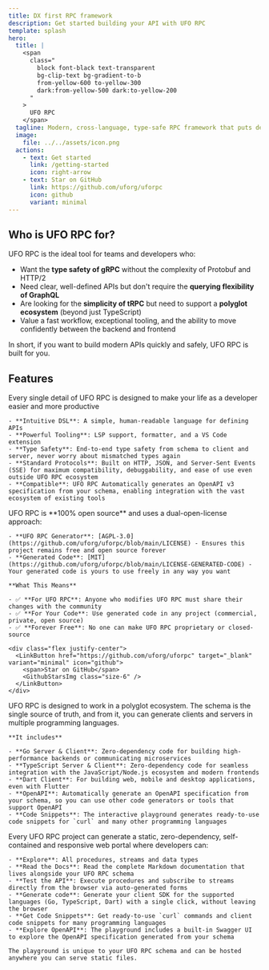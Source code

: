 ```yaml
---
title: DX first RPC framework
description: Get started building your API with UFO RPC
template: splash
hero:
  title: |
    <span
      class="
        block font-black text-transparent
        bg-clip-text bg-gradient-to-b
        from-yellow-600 to-yellow-300
        dark:from-yellow-500 dark:to-yellow-200
      "
    >
      UFO RPC
    </span>
  tagline: Modern, cross-language, type-safe RPC framework that puts developer experience first
  image:
    file: ../../assets/icon.png
  actions:
    - text: Get started
      link: /getting-started
      icon: right-arrow
    - text: Star on GitHub
      link: https://github.com/uforg/uforpc
      icon: github
      variant: minimal
---
```




## Who is UFO RPC for?

UFO RPC is the ideal tool for teams and developers who:

- Want the **type safety of gRPC** without the complexity of Protobuf and HTTP/2
- Need clear, well-defined APIs but don't require the **querying flexibility of GraphQL**
- Are looking for the **simplicity of tRPC** but need to support a **polyglot ecosystem** (beyond just TypeScript)
- Value a fast workflow, exceptional tooling, and the ability to move confidently between the backend and frontend

In short, if you want to build modern APIs quickly and safely, UFO RPC is built for you.

## Features

<CardGrid stagger>
  <Card title="DX first" icon="laptop">
    Every single detail of UFO RPC is designed to make your life as a developer easier and more productive
    
    - **Intuitive DSL**: A simple, human-readable language for defining APIs
    - **Powerful Tooling**: LSP support, formatter, and a VS Code extension
    - **Type Safety**: End-to-end type safety from schema to client and server, never worry about mismatched types again
    - **Standard Protocols**: Built on HTTP, JSON, and Server-Sent Events (SSE) for maximum compatibility, debuggability, and ease of use even outside UFO RPC ecosystem
    - **Compatible**: UFO RPC Automatically generates an OpenAPI v3 specification from your schema, enabling integration with the vast ecosystem of existing tools
  </Card>
  <Card title="Open Source" icon="seti:json">
    UFO RPC is **100% open source** and uses a dual-open-license approach:

    - **UFO RPC Generator**: [AGPL-3.0](https://github.com/uforg/uforpc/blob/main/LICENSE) - Ensures this project remains free and open source forever
    - **Generated Code**: [MIT](https://github.com/uforg/uforpc/blob/main/LICENSE-GENERATED-CODE) - Your generated code is yours to use freely in any way you want

    **What This Means**

    - ✅ **For UFO RPC**: Anyone who modifies UFO RPC must share their changes with the community
    - ✅ **For Your Code**: Use generated code in any project (commercial, private, open source)
    - ✅ **Forever Free**: No one can make UFO RPC proprietary or closed-source

    <div class="flex justify-center">
      <LinkButton href="https://github.com/uforg/uforpc" target="_blank" variant="minimal" icon="github">
        <span>Star on GitHub</span>
        <GithubStarsImg class="size-6" />
      </LinkButton>
    </div>

  </Card>
  <Card title="Cross language" icon="pencil">
    UFO RPC is designed to work in a polyglot ecosystem. The schema is the single source of truth, and from it, you can generate clients and servers in multiple programming languages.

    **It includes**

    - **Go Server & Client**: Zero-dependency code for building high-performance backends or communicating microservices
    - **TypeScript Server & Client**: Zero-dependency code for seamless integration with the JavaScript/Node.js ecosystem and modern frontends
    - **Dart Client**: For building web, mobile and desktop applications, even with Flutter
    - **OpenAPI**: Automatically generate an OpenAPI specification from your schema, so you can use other code generators or tools that support OpenAPI
    - **Code Snippets**: The interactive playground generates ready-to-use code snippets for `curl` and many other programming languages

  </Card>
  <Card title="Interactive Playground" icon="seti:html">
    Every UFO RPC project can generate a static, zero-dependency, self-contained and responsive web portal where developers can:

    - **Explore**: All procedures, streams and data types
    - **Read the Docs**: Read the complete Markdown documentation that lives alongside your UFO RPC schema
    - **Test the API**: Execute procedures and subscribe to streams directly from the browser via auto-generated forms
    - **Generate code**: Generate your client SDK for the supported languages (Go, TypeScript, Dart) with a single click, without leaving the browser
    - **Get Code Snippets**: Get ready-to-use `curl` commands and client code snippets for many programming languages
    - **Explore OpenAPI**: The playground includes a built-in Swagger UI to explore the OpenAPI specification generated from your schema

    The playground is unique to your UFO RPC schema and can be hosted anywhere you can serve static files.

  </Card>
</CardGrid>

